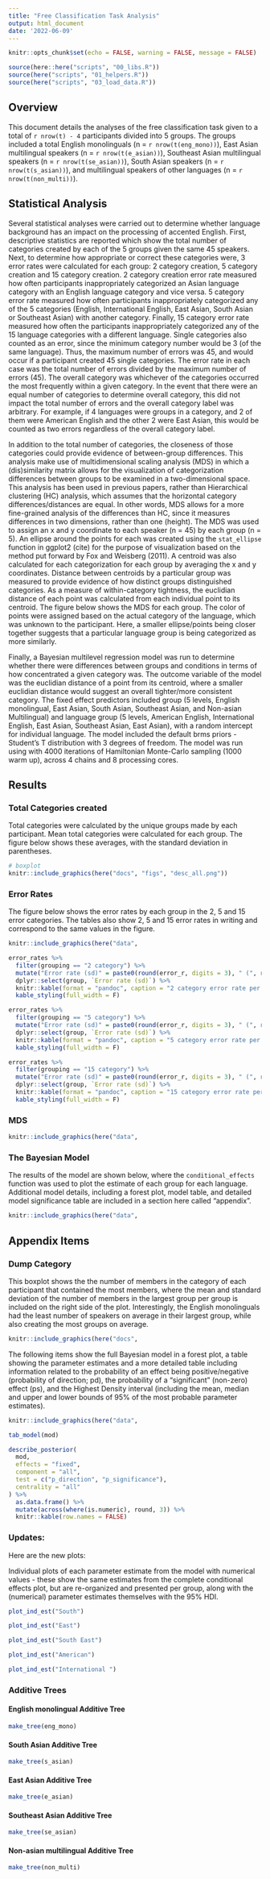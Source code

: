 ```yaml
---
title: "Free Classification Task Analysis"
output: html_document
date: '2022-06-09'
---
```

```r
knitr::opts_chunk$set(echo = FALSE, warning = FALSE, message = FALSE)
```

```r
source(here::here("scripts", "00_libs.R"))
source(here("scripts", "01_helpers.R"))
source(here("scripts", "03_load_data.R"))
```

## Overview 

This document details the analyses of the free classification task given to a total of `r nrow(t) - 4` participants divided into 5 groups. 
The groups included a total English monolinguals (n = `r nrow(t(eng_mono))`), East Asian multilingual speakers (n = `r nrow(t(e_asian))`), Southeast Asian multilingual speakers (n = 
`r nrow(t(se_asian))`), South Asian speakers (n = `r nrow(t(s_asian))`), and multilingual speakers of other languages (n = `r nrow(t(non_multi))`).


## Statistical Analysis 

Several statistical analyses were carried out to determine whether language background has an impact on the processing of accented English.
First, descriptive statistics are reported which show the total number of categories created by each of the 5 groups given the same 45 speakers. 
Next, to determine how appropriate or correct these categories were, 3 error rates were calculated for each group: 2 category creation, 5 category creation and 15 category creation. 
2 category creation error rate measured how often participants inappropriately categorized an Asian language category with an English language category and vice versa.
5 category error rate measured how often participants inappropriately categorized any of the 5 categories (English, International English, East Asian, South Asian or Southeast Asian) with another category.
Finally, 15 category error rate measured how often the participants inappropriately categorized any of the 15 language categories with a different language.
Single categories also counted as an error, since the minimum category number would be 3 (of the same language).
Thus, the maximum number of errors was 45, and would occur if a participant created 45 single categories.
The error rate in each case was the total number of errors divided by the maximum number of errors (45). 
The overall category was whichever of the categories occurred the most frequently within a given category.
In the event that there were an equal number of categories to determine overall category, this did not impact the total number of errors and the overall category label was arbitrary. 
For example, if 4 languages were groups in a category, and 2 of them were American English and the other 2 were East Asian, this would be counted as two errors regardless of the overall category label. 

In addition to the total number of categories, the closeness of those categories could provide evidence of between-group differences.
This analysis make use of multidimensional scaling analysis (MDS) in which a (dis)similarity matrix allows for the visualization of categorization differences between groups to be examined in a two-dimensional space.
This analysis has been used in previous papers, rather than Hierarchical clustering (HC) analysis, which assumes that the horizontal category differences/distances are equal.
In other words, MDS allows for a more fine-grained analysis of the differences than HC, since it measures differences in two dimensions, rather than one (height). 
The MDS was used to assign an x and y coordinate to each speaker (n = 45) by each group (n = 5).
An ellipse around the points for each was created using the `stat_ellipse` function in ggplot2 (cite) for the purpose of visualization based on the method put forward by Fox and Weisberg (2011).
A centroid was also calculated for each categorization for each group by averaging the x and y coordinates.
Distance between centroids by a particular group was measured to provide evidence of how distinct groups distinguished categories. 
As a measure of within-category tightness, the euclidian distance of each point was calculated from each individual point to its centroid.
The figure below shows the MDS for each group. 
The color of points were assigned based on the actual category of the language, which was unknown to the participant. 
Here, a smaller ellipse/points being closer together suggests that a particular language group is being categorized as more similarly.

Finally, a Bayesian multilevel regression model was run to determine whether there were differences between groups and conditions in terms of how concentrated a given category was.
The outcome variable of the model was the euclidian distance of a point from its centroid, where a smaller euclidian distance would suggest an overall tighter/more consistent category.
The fixed effect predictors included group (5 levels, English monolingual, East Asian, South Asian, Southeast Asian, and Non-asian Multilingual) and language group (5 levels, American English, International English, East Asian, Southeast Asian, East Asian), with a random intercept for individual language. 
The model included the default brms priors - Student's T distribution with 3 degrees of freedom.
The model was run using with 4000 iterations of Hamiltonian Monte-Carlo sampling (1000 warm up), across 4 chains and 8 processing cores.

## Results

### Total Categories created

Total categories were calculated by the unique groups made by each participant.
Mean total categories were calculated for each group. 
The figure below shows these averages, with the standard deviation in parentheses. 

```r
# boxplot 
knitr::include_graphics(here("docs", "figs", "desc_all.png"))
```

### Error Rates 

The figure below shows the error rates by each group in the 2, 5 and 15 error categories. 
The tables also show 2, 5 and 15 error rates in writing and correspond to the same values in the figure.

```r
knitr::include_graphics(here("data",                                                        "plots", "error_plot.png"))
```

```r
error_rates %>% 
  filter(grouping == "2 category") %>% 
  mutate("Error rate (sd)" = paste0(round(error_r, digits = 3), " (", round(error_r_sd, digits = 3), ")")) %>% 
  dplyr::select(group, `Error rate (sd)`) %>% 
  knitr::kable(format = "pandoc", caption = "2 category error rate per group") %>%
  kable_styling(full_width = F)
```

```r
error_rates %>% 
  filter(grouping == "5 category") %>% 
  mutate("Error rate (sd)" = paste0(round(error_r, digits = 3), " (", round(error_r_sd, digits = 3), ")")) %>% 
  dplyr::select(group, `Error rate (sd)`) %>% 
  knitr::kable(format = "pandoc", caption = "5 category error rate per group") %>%
  kable_styling(full_width = F)
```

```r
error_rates %>% 
  filter(grouping == "15 category") %>% 
  mutate("Error rate (sd)" = paste0(round(error_r, digits = 3), " (", round(error_r_sd, digits = 3), ")")) %>% 
  dplyr::select(group, `Error rate (sd)`) %>% 
  knitr::kable(format = "pandoc", caption = "15 category error rate per group") %>%
  kable_styling(full_width = F)
```


### MDS

```r
knitr::include_graphics(here("data",                                                        "plots", "mds.png"))
```

### The Bayesian Model

The results of the model are shown below, where the `conditional_effects` function was used to plot the estimate of each group for each language. 
Additional model details, including a forest plot, model table, and detailed model significance table are included in a section here called "appendix".

```r
knitr::include_graphics(here("data",                                                        "plots", "mod_plot.png"))
```


## Appendix Items 

### Dump Category

This boxplot shows the the number of members in the category of each participant that contained the most members, where the mean and standard deviation of the number of members in the largest group per group is included on the right side of the plot.
Interestingly, the English monolinguals had the least number of speakers on average in their largest group, while also creating the most groups on average. 

```r
knitr::include_graphics(here("docs",                                                        "figs", "max_mems.png"))
```

The following items show the full Bayesian model in a forest plot, a table showing the parameter estimates and a more detailed table including information related to the probability of an effect being positive/negative (probability of direction; pd), the probability of a "significant" (non-zero) effect (ps), and the Highest Density interval (including the mean, median and upper and lower bounds of 95% of the most probable parameter estimates).

```r
knitr::include_graphics(here("data",                                                        "plots", "mcmc_plot.png"))
```

```r
tab_model(mod)
```


```r
describe_posterior(
  mod,
  effects = "fixed",
  component = "all",
  test = c("p_direction", "p_significance"),
  centrality = "all"
) %>%
  as.data.frame() %>% 
  mutate(across(where(is.numeric), round, 3)) %>% 
  knitr::kable(row.names = FALSE)

``` 


### Updates:

Here are the new plots:

Individual plots of each parameter estimate from the model with numerical values - these show the same estimates from the complete conditional effects plot, but are re-organized and presented per group, along with the (numerical) parameter estimates themselves with the 95% HDI.


```r
plot_ind_est("South")
```

```r
plot_ind_est("East")
```

```r
plot_ind_est("South East")
```

```r
plot_ind_est("American")
```

```r
plot_ind_est("International ")
```

### Additive Trees 

#### English monolingual Additive Tree
```r
make_tree(eng_mono)
```

#### South Asian Additive Tree
```r
make_tree(s_asian)
```

#### East Asian Additive Tree
```r
make_tree(e_asian)
```

#### Southeast Asian Additive Tree
```r
make_tree(se_asian)
```

#### Non-asian multilingual Additive Tree
```r
make_tree(non_multi)
```